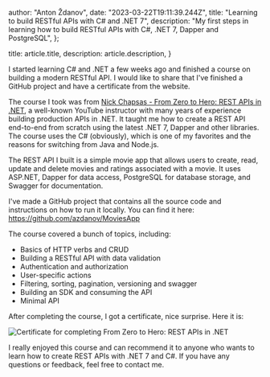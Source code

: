
  author: "Anton Ždanov",
  date: "2023-03-22T19:11:39.244Z",
  title: "Learning to build RESTful APIs with C# and .NET 7",
  description:
    "My first steps in learning how to build RESTful APIs with C#, .NET 7, Dapper and PostgreSQL",
};

  title: article.title,
  description: article.description,
}


I started learning C# and .NET a few weeks ago and finished a course on building a modern RESTful API. I would like to share that I've finished a GitHub project and have a certificate from the website.

The course I took was from [Nick Chapsas - From Zero to Hero:
REST APIs in .NET](https://nickchapsas.com/p/from-zero-to-hero-rest-apis-in-asp-net-core), a well-known YouTube instructor with many years of experience building production APIs in .NET. It taught me how to create a REST API end-to-end from scratch using the latest .NET 7, Dapper and other libraries. The course uses the C# (obviously), which is one of my favorites and the reasons for switching from Java and Node.js.

The REST API I built is a simple movie app that allows users to create, read, update and delete movies and ratings associated with a movie. It uses ASP.NET, Dapper for data access, PostgreSQL
for database storage, and Swagger for documentation.

I've made a GitHub project that contains all the source code and instructions on how to run it locally. You can find it here: https://github.com/azdanov/MoviesApp

The course covered a bunch of topics, including:

- Basics of HTTP verbs and CRUD
- Building a RESTful API with data validation
- Authentication and authorization
- User-specific actions
- Filtering, sorting, pagination, versioning and swagger
- Building an SDK and consuming the API
- Minimal API

After completing the course, I got a certificate, nice surprise. Here it is:

<Image
  src={restfulCertificatePng}
  alt="Certificate for completing From Zero to Hero:
REST APIs in .NET"
/>

I really enjoyed this course and can recommend it to anyone who wants to learn how to create REST APIs with .NET 7 and C#. If you have any questions or feedback, feel free to contact me.
